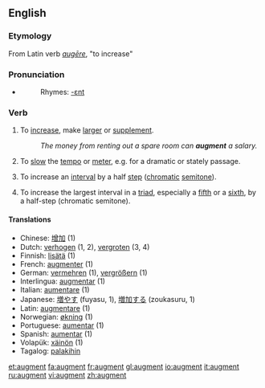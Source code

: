 ==English==

===Etymology===
From Latin verb ''[[augēre]]'', "to increase"

===Pronunciation===
*{{audio|en-us-augment.ogg|Audio (US)}}
*:Rhymes: [[Rhymes:English:-ɛnt|-ɛnt]]

===Verb===
{{en-verb}}

# To [[increase]], make [[large]]r or [[supplement]].
#:''The money from renting out a spare room can '''augment''' a salary.''
# {{music}} To [[slow]] the [[tempo]] or [[meter]], e.g. for a dramatic or stately passage.
# {{music}} To increase an [[interval]] by a half [[step]] ([[chromatic]] [[semitone]]).
# {{music}} To increase the largest interval in a [[triad]], especially a [[fifth]] or a [[sixth]], by a half-step (chromatic semitone).

====Translations====
*Chinese: [[增加]] (1)
*Dutch: [[verhogen]] (1, 2), [[vergroten]] (3, 4)
*Finnish: [[lisätä]] (1)
*French: [[augmenter]] (1)
*German: [[vermehren]] (1), [[vergrößern]] (1)
*Interlingua: [[augmentar]] (1) 
*Italian: [[aumentare]] (1)
*Japanese: [[増やす]] (fuyasu, 1), [[増加する]] (zoukasuru, 1)
*Latin: [[augmentare]] (1)
*Norwegian: [[økning]] (1)
*Portuguese: [[aumentar]] (1)
*Spanish: [[aumentar]] (1)
*Volapük: [[xäinön]] (1)
*Tagalog: [[palakihin]]

[[et:augment]]
[[fa:augment]]
[[fr:augment]]
[[gl:augment]]
[[io:augment]]
[[it:augment]]
[[ru:augment]]
[[vi:augment]]
[[zh:augment]]
